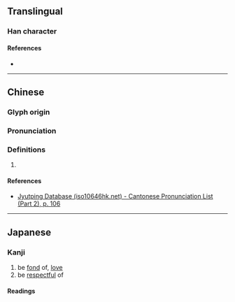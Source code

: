 {{character info}}
==Translingual==

===Han character===
{{Han char|rn=61|rad=心|as=04|sn=7|four=92040|canj=PHVP|ids=⿰忄氏}}

====References====
* {{Han ref|kx=0378.080|dkj=10377|dj=0706.080|hdz=42277.160|uh=5FEF|ud=24559|bh=CAE1|bd=51937}}

----

==Chinese==
{{zh-forms}}

===Glyph origin===
{{Han etym}}

===Pronunciation===
{{zh-pron
|m=qí
|c=kei4
|mc=y
|oc=y
|cat=
}}

===Definitions===
{{zh-hanzi}}

# {{rfdef|zh}}

====References====
* [http://www.iso10646hk.net/jp/document/download.jsp Jyutping Database (iso10646hk.net) - Cantonese Pronunciation List (Part 2), p. 106]

----

==Japanese==

===Kanji===
{{ja-kanji|grade=|rs=心04}}

# be [[fond]] of, [[love]]
# be [[respectful]] of

====Readings====
{{ja-readings
|goon=ぎ, じ
|kanon=き, し
|kun=つつし-む
}}